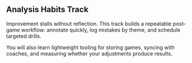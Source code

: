 ## Analysis Habits Track

Improvement stalls without reflection. This track builds a repeatable post-game workflow: annotate quickly, log mistakes by theme, and schedule targeted drills.

You will also learn lightweight tooling for storing games, syncing with coaches, and measuring whether your adjustments produce results.
